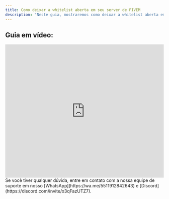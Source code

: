 ```yaml
---
title: Como deixar a whitelist aberta em seu server de FIVEM
description: 'Neste guia, mostraremos como deixar a whitelist aberta em seu servidor de fivem.'
---
```


## Guia em vídeo:
<iframe
  width="100%"
  height="422"
  src="https://www.youtube.com/embed/MK-s9TULCM0?si=IhavB8o8sKBbaqmn"
  title="YouTube video player"
  frameborder="0"
  allow="accelerometer; autoplay; clipboard-write; encrypted-media; gyroscope; picture-in-picture"
  allowfullscreen
></iframe>

<Check>
Se você tiver qualquer dúvida, entre em contato com a nossa equipe de suporte
em nosso [WhatsApp](https://wa.me/5511912842643) 
e [Discord](https://discord.com/invite/x3qFazUTZ7).
</Check>